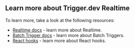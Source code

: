 ## Learn more about Trigger.dev Realtime

To learn more, take a look at the following resources:

- [Realtime docs](https://trigger.dev/docs/realtime) - learn more about Realtime.
- [Batch Trigger docs](https://trigger.dev/docs/triggering) - learn more about Batch Triggers.
- [React hooks](https://trigger.dev/docs/frontend/react-hooks) - learn more about React hooks.
